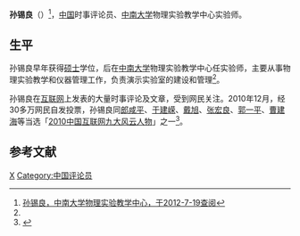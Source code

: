 '''孙锡良'''（{{bd|1971年||||catIdx=S孙}}）<ref name=wl>[http://physics.csu.edu.cn/ReadNews.asp?NewsID=503 孙锡良，中南大学物理实验教学中心，于2012-7-19查阅]{{Dead link|date=2020年7月 |bot=InternetArchiveBot |fix-attempted=yes }}</ref>，[[中国|中国]]时事评论员、[[中南大学|中南大学]]物理实验教学中心实验师。

==生平==
孙锡良早年获得[[硕士|硕士]]学位，后在[[中南大学|中南大学]]物理实验教学中心任实验师，主要从事物理实验教学和仪器管理工作，负责演示实验室的建设和管理<ref name=wl/>。

孙锡良在[[互联网|互联网]]上发表的大量时事评论及文章，受到网民关注。2010年12月，经30多万网民自发投票，孙锡良同[[郎咸平|郎咸平]]、[[于建嵘|于建嵘]]、[[戴旭|戴旭]]、[[张宏良|张宏良]]、[[郭一平|郭一平]]、[[曹建海|曹建海]]等当选「[[2010中国互联网九大风云人物|2010中国互联网九大风云人物]]」之一<ref>{{cite web|url=http://issuu.com/mideastchinese/docs/mec_0412_?mode=window&viewMode=doublePage|title=博主介绍——财经专家郎咸平|publisher=中东侨报|date=2012-12-04|language=zh-cn}}{{dead link|date=2018年4月 |bot=InternetArchiveBot |fix-attempted=yes }}</ref>。

==参考文献==
{{reflist}}

{{DEFAULTSORT:Sun孙}}
[[Category:孙姓|X]] 
[[Category:中国评论员|Category:中国评论员]]